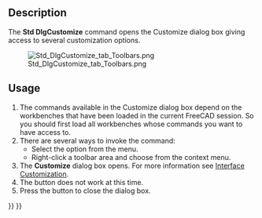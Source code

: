 <languages/>

{{Docnav
|[[Std_UnitsCalculator|UnitsCalculator]]
|[[Std_AddonMgr|AddonMgr]]
|[[Std_Tools_Menu|Std Tools Menu]]
|IconL=Std_UnitsCalculator.svg
|IconR=Std_AddonMgr.svg
|IconC=Freecad.svg
}}

{{GuiCommand
|Name=Std DlgCustomize
|MenuLocation=Tools → Customize...
|Workbenches=All
|SeeAlso=[[Interface_Customization|Interface Customization]]
}}

==Description==

The '''Std DlgCustomize''' command opens the Customize dialog box giving access to several customization options.

[[Image:Std_DlgCustomize_tab_Toolbars.png]]

{{Caption|The Customize dialog box}}

==Usage==

# The commands available in the Customize dialog box depend on the workbenches that have been loaded in the current FreeCAD session. So you should first load all workbenches whose commands you want to have access to.
# There are several ways to invoke the command:
#* Select the {{MenuCommand|Tools → [[Image:Std_DlgCustomize.svg|16px]] Customize...}} option from the menu.
#* Right-click a toolbar area and choose {{MenuCommand|[[Image:Std_DlgCustomize.svg|16px]] Customize...}} from the context menu.
# The '''Customize''' dialog box opens. For more information see [[Interface_Customization#Options|Interface Customization]].
# The {{Button|Help}} button does not work at this time.
# Press the {{Button|Close}} button to close the dialog box.


{{Docnav
|[[Std_UnitsCalculator|UnitsCalculator]]
|[[Std_AddonMgr|AddonMgr]]
|[[Std_Tools_Menu|Std Tools Menu]]
|IconL=Std_UnitsCalculator.svg
|IconR=Std_AddonMgr.svg
|IconC=Freecad.svg
}}

{{Std_Base_navi{{#translation:}}}}
{{Userdocnavi{{#translation:}}}}